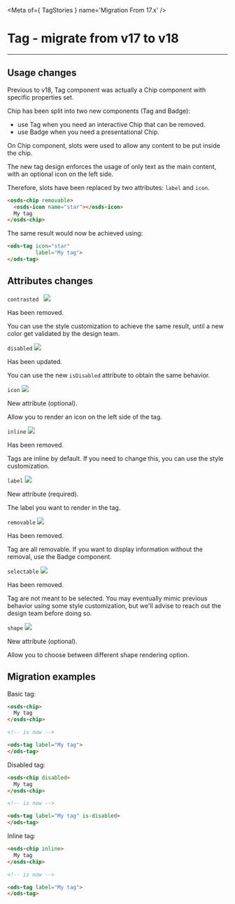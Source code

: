 
<Meta of={ TagStories } name='Migration From 17.x' />

# Tag - migrate from v17 to v18
----

## Usage changes

Previous to v18, Tag component was actually a Chip component with specific properties set.

Chip has been split into two new components (Tag and Badge):
- use Tag when you need an interactive Chip that can be removed.
- use Badge when you need a presentational Chip.

On Chip component, slots were used to allow any content to be put inside the chip.

The new tag design enforces the usage of only text as the main content, with an optional icon on the left side.

Therefore, slots have been replaced by two attributes: `label` and `icon`.

```html
<osds-chip removable>
  <osds-icon name="star"></osds-icon>
  My tag
</osds-chip>
```

The same result would now be achieved using:
```html
<ods-tag icon="star"
         label="My tag">
</ods-tag>
```

## Attributes changes

`contrasted ` <img src="https://img.shields.io/badge/removed-FF0000" />

Has been removed.

You can use the style customization to achieve the same result, until a new color get validated by the design team.

`disabled` <img src="https://img.shields.io/badge/updated-00FFFF" />

Has been updated.

You can use the new `isDisabled` attribute to obtain the same behavior.

`icon` <img src="https://img.shields.io/badge/new-008000" />

New attribute (optional).

Allow you to render an icon on the left side of the tag.

`inline` <img src="https://img.shields.io/badge/removed-FF0000" />

Has been removed.

Tags are inline by default. If you need to change this, you can use the style customization.

`label` <img src="https://img.shields.io/badge/new-008000" />

New attribute (required).

The label you want to render in the tag.

`removable` <img src="https://img.shields.io/badge/removed-FF0000" />

Has been removed.

Tag are all removable. If you want to display information without the removal, use the Badge component.

`selectable` <img src="https://img.shields.io/badge/removed-FF0000" />

Has been removed.

Tag are not meant to be selected.
You may eventually mimic previous behavior using some style customization,
but we'll advise to reach out the design team before doing so.

`shape` <img src="https://img.shields.io/badge/new-008000" />

New attribute (optional).

Allow you to choose between different shape rendering option.

## Migration examples

Basic tag:
```html
<osds-chip>
  My tag
</osds-chip>

<!-- is now -->

<ods-tag label="My tag">
</ods-tag>
```

Disabled tag:
```html
<osds-chip disabled>
  My tag
</osds-chip>

<!-- is now -->

<ods-tag label="My tag" is-disabled>
</ods-tag>
```

Inline tag:
```html
<osds-chip inline>
  My tag
</osds-chip>

<!-- is now -->

<ods-tag label="My tag">
</ods-tag>
```
